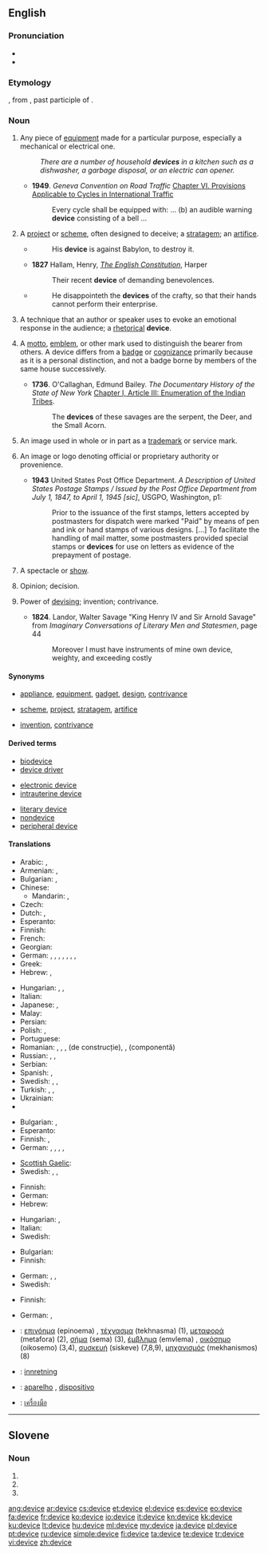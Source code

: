 ==English==

===Pronunciation===
* {{audio|en-us-device.ogg|Audio (US)}}
* {{rhymes|aɪs}}

===Etymology===
{{etyl|fro}} {{term|devis|lang=fro}}, from {{etyl|la}} {{term|divisus|lang=la}}, past participle of {{term|dividere||to divide|lang=la}}.

===Noun===
{{en-noun}}

# Any piece of [[equipment]] made for a particular purpose, especially a mechanical or electrical one.
#: ''There are a number of household '''devices''' in a kitchen such as a dishwasher, a garbage disposal, or an electric can opener.''
#* '''1949'''. ''Geneva Convention on Road Traffic'' [[wikisource:Geneva Convention on Road Traffic#CHAPTER VI. PROVISIONS APPLICABLE TO CYCLES IN INTERNATIONAL TRAFFIC|Chapter VI. Provisions Applicable to Cycles in International Traffic]]
#*: Every cycle shall be equipped with: ... (b) an audible warning '''device''' consisting of a bell ...
# A [[project]] or [[scheme]], often designed to deceive; a [[stratagem]]; an [[artifice]].
#* {{RQ:Authorized Version|Jeremiah|51|11}}
#*: His '''device''' is against Babylon, to destroy it.
#* '''1827''' Hallam, Henry, [[s:The English Constitution|''The English Constitution'']], Harper
#*: Their recent '''device''' of demanding benevolences.
#* {{RQ:Authorized Version|Job|5|12}}
#*: He disappointeth the '''devices''' of the crafty, so that their hands cannot perform their enterprise.
# {{rhetoric}} A technique that an author or speaker uses to evoke an emotional response in the audience; a [[rhetorical]] '''device'''.
# {{heraldry}} A [[motto]], [[emblem]], or other mark used to distinguish the bearer from others. A device differs from a [[badge]] or [[cognizance]] primarily because as it is a personal distinction, and not a badge borne by members of the same house successively.
#* '''1736'''. O'Callaghan, Edmund Bailey. ''The Documentary History of the State of New York'' [[wikisource:The Documentary History of the State of New York/Volume I/Chapter I/Article III|Chapter I, Article III: Enumeration of the Indian Tribes]].
#*: The '''devices''' of these savages are the serpent, the Deer, and the Small Acorn.
# {{legal}} An image used in whole or in part as a [[trademark]] or service mark.
# {{printing}} An image or logo denoting official or proprietary authority or provenience.
#* '''1943''' United States Post Office Department. ''A Description of United States Postage Stamps / Issued by the Post Office Department from July 1, 1847, to April 1, 1945 [sic]'', USGPO, Washington, p1:
#*: Prior to the issuance of the first stamps, letters accepted by postmasters for dispatch were marked "Paid" by means of pen and ink or hand stamps of various designs. [...] To facilitate the handling of mail matter, some postmasters provided special stamps or '''devices''' for use on letters as evidence of the prepayment of postage.
# {{obsolete}} A spectacle or [[show]].
# {{obsolete}} Opinion; decision.
# {{obsolete}} Power of [[devising]]; invention; contrivance.
#* '''1824'''. Landor, Walter Savage "King Henry IV and Sir Arnold Savage" from ''Imaginary Conversations of Literary Men and Statesmen'', page 44
#*: Moreover I must have instruments of mine own device, weighty, and exceeding costly

====Synonyms====
* {{sense|piece of equipment}} [[appliance]], [[equipment]], [[gadget]], [[design]], [[contrivance]]
* {{sense|project or scheme}} [[scheme]], [[project]], [[stratagem]], [[artifice]]
* {{sense|obsolete, power of devising}} [[invention]], [[contrivance]]

====Derived terms====
{{top3}}
* [[biodevice]]
* [[device driver]]
{{mid3}}
* [[electronic device]]
* [[intrauterine device]]
{{mid3}}
* [[literary device]]
* [[nondevice]]
* [[peripheral device]]
{{bottom}}

====Translations====
{{trans-top|piece of equipment}}
* Arabic: {{t-|ar|أداة|f|tr=’adaa}},  {{t-|ar|جهاز|tr=jihaaz}}
* Armenian: {{t-|hy|սարք|tr=sark'}}, {{t-|hy|սարքավորում|tr=sark'avorum}}
* Bulgarian: {{t+|bg|устройство|n}},  {{t+|bg|приспособление|n}}
* Chinese:
** Mandarin: {{t-|cmn|裝置|sc=Hani}}, {{t-|cmn|装置|tr=zhuāngzhì|sc=Hani}}
* Czech: {{t+|cs|zařízení|n}}
* Dutch: {{t+|nl|toestel}}, {{t+|nl|apparaat}}
* Esperanto: {{t-|eo|aparato|xs=Esperanto}}
* Finnish: {{t+|fi|laite}}
* French: {{t+|fr|appareil|m}}
* Georgian: {{t|ka|მექანიზმი|tr=mek‘anizmi|sc=Geor|xs=Georgian}}
* German: {{t+|de|Gerät|n}}, {{t+|de|Apparat|m}}, {{t+|de|Einheit|f}}, {{t+|de|Instrument|n}}, {{t+|de|Baustein|m}}, {{t+|de|Vorrichtung|f}}, {{t+|de|Einrichtung|f}}, {{t+|de|Hilfsmittel|n}}
* Greek: {{t+|el|συσκευή|f|tr=syskeví}}
* Hebrew: {{t|he|מתקן|m|tr=mitkan}}, {{t-|he|מכשיר|m|tr=makhshir}}
{{trans-mid}}
* Hungarian: {{t+|hu|készülék}}, {{t+|hu|szerkezet}}, {{t+|hu|gépezet}}
* Italian: {{t+|it|apparecchio|m}}
* Japanese: {{t+|ja|装置|tr=そうち, sōchi}},  {{t|ja| デバイス|tr=debaisu}}
* Malay: {{t|ms|alat}}
* Persian: {{t|fa|افزاره|tr=afzáre}}
* Polish: {{t+|pl|urządzenie|n}}, {{t|pl|przyrząd|m}}
* Portuguese: {{t+|pt|aparelho}}
* Romanian: {{t|ro|aparat|n}}, {{t|ro|piesă|f}}, {{t|ro|dispozitiv|n}}, {{t|ro|element|n}} (de construcție), {{t|ro|componentă|f}}, {{t|ro|unitate|f}} (componentă)
* Russian: {{t+|ru|устройство|n|tr=ustrójstvo}}, {{t+|ru|приспособление|n|tr=prisposoblénie}},  {{t|ru|девайс|m|tr=devájs}}
* Serbian: {{t|sr|uređaj|m|tr=уређај|sc=Cyrl}}
* Spanish: {{t+|es|dispositivo|m}}, {{t-|es|mecanismo|m}}
* Swedish: {{t|sv|apparat|c}}, {{t|sv|redskap|n}}, {{t|sv|husgeråd|n}}
* Turkish: {{t|tr|aygıt}},  {{t+|tr|alet}},  {{t|tr|cihaz}}
* Ukrainian: {{t-|uk|пристрій|m|tr=prystrij|xs=Ukrainian}}
* {{trreq|hi}}
{{trans-bottom}}

{{trans-top|project or scheme}}
* Bulgarian: {{t+|bg|план|m}},  {{t+|bg|проект|m}}
* Esperanto: {{t-|eo|intrigo|xs=Esperanto}}
* Finnish: {{t+|fi|suunnitelma}}, {{t+|fi|juoni}}
* German: {{t+|de|Instrument|n}}, {{t+|de|Kunstgriff|m}}, {{t+|de|Vorrichtung|f}}, {{t+|de|Einrichtung|f}}, {{t+|de|Hilfsmittel|n}}
{{trans-mid}}
* [[Scottish Gaelic]]: {{t-|gd|cleas|m|xs=Scottish Gaelic}}
* Swedish: {{t|sv|plan|c}}, {{t|sv|föresats|c}}, {{t|sv|knep|n}}
{{trans-bottom}}

{{trans-top|rhetorical device}}
* Finnish: {{t-|fi|tehokeino}}
* German: {{t+|de|Hilfsmittel|n}}
* Hebrew: {{t|he|אמצעי רטורי|m|tr=emca'í retóri|sc=Hebr}}
{{trans-mid}}
* Hungarian: {{t+|hu|eszköz}}, {{t+|hu|mód}}
* Italian: {{t|it|procedimento|m}}
* Swedish: {{t|sv|retorisk figur|c}}
{{trans-bottom}}

{{trans-top|heraldry: personal motto or emblem}}
* Bulgarian: {{t|bg|девиз|m}}
* Finnish: {{t-|fi|tunnus}}
{{trans-mid}}
* German: {{t+|de|Motto|n}}, {{t+|de|Emblem|n}}, {{t+|de|Devise|f}}
* Swedish: {{t|sv|devis|c}}
{{trans-bottom}}

{{trans-top|law: image used in whole or part as a trademark or service mark}}
* Finnish: {{t+|fi|tunnusmerkki}}
{{trans-mid}}
* German: {{t+|de|Emblem|n}}, {{t+|de|Marke|f}}
{{trans-bottom}}

{{trans-top|obsolete: spectacle or show}}
{{trans-mid}}
{{trans-bottom}}

{{trans-top|obsolete: opinion; decision}}
{{trans-mid}}
{{trans-bottom}}

{{trans-top|obsolete: power of devising}}
{{trans-mid}}
{{trans-bottom}}

{{checktrans-top}}
* {{ttbc|el}}: [[επινόημα]] (epinoema) {{n}}, [[τέχνασμα]] (tekhnasma) {{n}} (1), [[μεταφορά]] (metafora) {{f}} (2), [[σήμα]] (sema) {{n}} (3), [[έμβλημα]] (emvlema) {{n}}, [[οικόσημο]] (oikosemo) {{n}} (3,4), [[συσκευή]] (siskeve) {{f}} (7,8,9), [[μηχανισμός]] (mekhanismos) {{m}} (8)
{{trans-mid}}
* {{ttbc|no}}: [[innretning]]
* {{ttbc|pt}}: [[aparelho]] {{m}}, [[dispositivo]] {{m}}
* {{ttbc|th}}: [[เครื่องมือ]]
{{trans-bottom}}

----

==Slovene==

===Noun===
{{infl|sl|noun form|g=f}}

# {{sl-form-noun|g|s|devica}}
# {{sl-form-noun|n|p|devica}}
# {{sl-form-noun|a|p|devica}}

[[ang:device]]
[[ar:device]]
[[cs:device]]
[[et:device]]
[[el:device]]
[[es:device]]
[[eo:device]]
[[fa:device]]
[[fr:device]]
[[ko:device]]
[[io:device]]
[[it:device]]
[[kn:device]]
[[kk:device]]
[[ku:device]]
[[lt:device]]
[[hu:device]]
[[ml:device]]
[[my:device]]
[[ja:device]]
[[pl:device]]
[[pt:device]]
[[ru:device]]
[[simple:device]]
[[fi:device]]
[[ta:device]]
[[te:device]]
[[tr:device]]
[[vi:device]]
[[zh:device]]